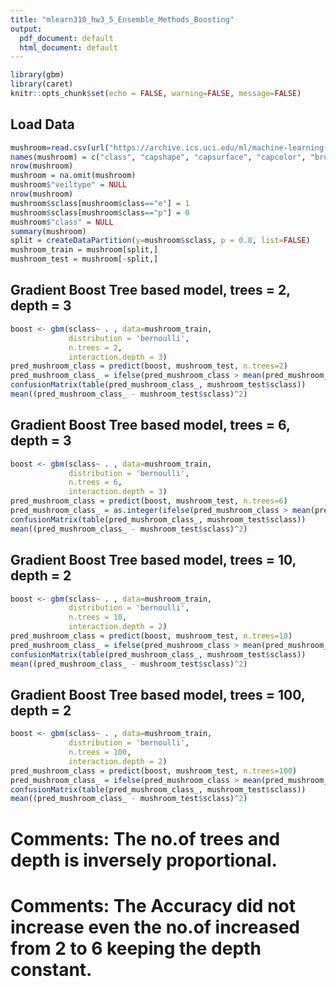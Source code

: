 ```yaml
---
title: "mlearn310_hw3_5_Ensemble_Methods_Boosting"
output:
  pdf_document: default
  html_document: default
---
```


```r
library(gbm)
library(caret)
knitr::opts_chunk$set(echo = FALSE, warning=FALSE, message=FALSE)
```

## Load Data
```r
mushroom=read.csv(url("https://archive.ics.uci.edu/ml/machine-learning-databases/mushroom/agaricus-lepiota.data"), header = FALSE)
names(mushroom) = c("class", "capshape", "capsurface", "capcolor", "bruises", "odor", "gillattachment", "gillspacing", "gillsize", "gillcolor", "stalkshape", "stalkroot", "stalksurfaceabovering", "stalksurfacebelowring", "stalkcolorabovering", "stalkcolorbelowring", "veiltype", "veilcolor", "ringnumber", "ringtype", "sporeprintcolor", "population", "habitat")
nrow(mushroom)
mushroom = na.omit(mushroom)
mushroom$"veiltype" = NULL
nrow(mushroom)
mushroom$sclass[mushroom$class=="e"] = 1
mushroom$sclass[mushroom$class=="p"] = 0
mushroom$"class" = NULL
summary(mushroom)
split = createDataPartition(y=mushroom$sclass, p = 0.8, list=FALSE)
mushroom_train = mushroom[split,]
mushroom_test = mushroom[-split,]
```

## Gradient Boost Tree based model, trees = 2, depth = 3
```r
boost <- gbm(sclass~ . , data=mushroom_train, 
             distribution = 'bernoulli', 
             n.trees = 2, 
             interaction.depth = 3)
pred_mushroom_class = predict(boost, mushroom_test, n.trees=2)
pred_mushroom_class_ = ifelse(pred_mushroom_class > mean(pred_mushroom_class), 1, 0)
confusionMatrix(table(pred_mushroom_class_, mushroom_test$sclass))
mean((pred_mushroom_class_ - mushroom_test$sclass)^2)
```

## Gradient Boost Tree based model, trees = 6, depth = 3
```r
boost <- gbm(sclass~ . , data=mushroom_train, 
             distribution = 'bernoulli', 
             n.trees = 6, 
             interaction.depth = 3)
pred_mushroom_class = predict(boost, mushroom_test, n.trees=6)
pred_mushroom_class_ = as.integer(ifelse(pred_mushroom_class > mean(pred_mushroom_class), 1, 0))
confusionMatrix(table(pred_mushroom_class_, mushroom_test$sclass))
mean((pred_mushroom_class_ - mushroom_test$sclass)^2)
```

## Gradient Boost Tree based model, trees = 10, depth = 2
```r
boost <- gbm(sclass~ . , data=mushroom_train, 
             distribution = 'bernoulli', 
             n.trees = 10, 
             interaction.depth = 2)
pred_mushroom_class = predict(boost, mushroom_test, n.trees=10)
pred_mushroom_class_ = ifelse(pred_mushroom_class > mean(pred_mushroom_class), 1, 0)
confusionMatrix(table(pred_mushroom_class_, mushroom_test$sclass))
mean((pred_mushroom_class_ - mushroom_test$sclass)^2)
```


## Gradient Boost Tree based model, trees = 100, depth = 2
```r
boost <- gbm(sclass~ . , data=mushroom_train, 
             distribution = 'bernoulli', 
             n.trees = 100, 
             interaction.depth = 2)
pred_mushroom_class = predict(boost, mushroom_test, n.trees=100)
pred_mushroom_class_ = ifelse(pred_mushroom_class > mean(pred_mushroom_class), 1, 0)
confusionMatrix(table(pred_mushroom_class_, mushroom_test$sclass))
mean((pred_mushroom_class_ - mushroom_test$sclass)^2)
```
# Comments: The no.of trees and depth is inversely proportional.
# Comments: The Accuracy did not increase even the no.of increased from 2 to 6 keeping the depth constant.

